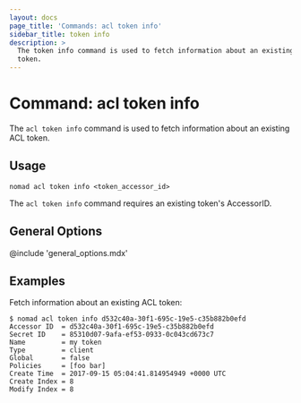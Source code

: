 ```yaml
---
layout: docs
page_title: 'Commands: acl token info'
sidebar_title: token info
description: >
  The token info command is used to fetch information about an existing ACL
  token.
---
```


# Command: acl token info

The `acl token info` command is used to fetch information about an existing ACL token.

## Usage

```plaintext
nomad acl token info <token_accessor_id>
```

The `acl token info` command requires an existing token's AccessorID.

## General Options

@include 'general_options.mdx'

## Examples

Fetch information about an existing ACL token:

```shell-session
$ nomad acl token info d532c40a-30f1-695c-19e5-c35b882b0efd
Accessor ID  = d532c40a-30f1-695c-19e5-c35b882b0efd
Secret ID    = 85310d07-9afa-ef53-0933-0c043cd673c7
Name         = my token
Type         = client
Global       = false
Policies     = [foo bar]
Create Time  = 2017-09-15 05:04:41.814954949 +0000 UTC
Create Index = 8
Modify Index = 8
```
